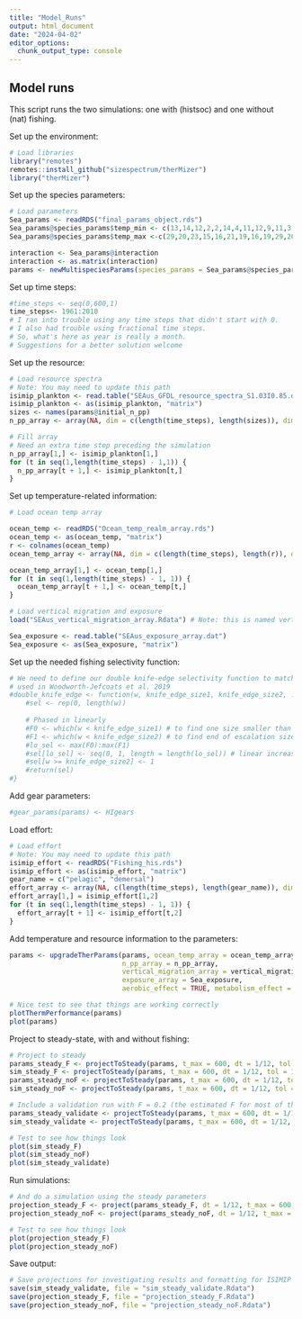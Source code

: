 ```yaml
---
title: "Model_Runs"
output: html_document
date: "2024-04-02"
editor_options: 
  chunk_output_type: console
---
```


## Model runs

This script runs the two simulations: one with (histsoc) and one without (nat) fishing.

Set up the environment:
```r
# Load libraries
library("remotes")
remotes::install_github("sizespectrum/therMizer")
library("therMizer")
```

Set up the species parameters:
```r
# Load parameters 
Sea_params <- readRDS("final_params_object.rds")
Sea_params@species_params$temp_min <- c(13,14,12,2,2,14,4,11,12,9,11,3,8,9,8,3,14,14,6)
Sea_params@species_params$temp_max <-c(29,20,23,15,16,21,19,16,19,29,20,9,16,16,14,13,18,20,24)

interaction <- Sea_params@interaction
interaction <- as.matrix(interaction)
params <- newMultispeciesParams(species_params = Sea_params@species_params,interaction = interaction, kappa = 0.002191539)
```

Set up time steps:
```r
#time_steps <- seq(0,600,1)
time_steps<- 1961:2010
# I ran into trouble using any time steps that didn't start with 0.
# I also had trouble using fractional time steps.  
# So, what's here as year is really a month.  
# Suggestions for a better solution welcome
```

Set up the resource:
```r
# Load resource spectra 
# Note: You may need to update this path
isimip_plankton <- read.table("SEAus_GFDL_resource_spectra_S1.03I0.85.dat")
isimip_plankton <- as(isimip_plankton, "matrix")
sizes <- names(params@initial_n_pp)
n_pp_array <- array(NA, dim = c(length(time_steps), length(sizes)), dimnames = list(time = time_steps, w = sizes))

# Fill array
# Need an extra time step preceding the simulation
n_pp_array[1,] <- isimip_plankton[1,]
for (t in seq(1,length(time_steps) - 1,1)) {
  n_pp_array[t + 1,] <- isimip_plankton[t,]
}
```

Set up temperature-related information:
```r
# Load ocean temp array

ocean_temp <- readRDS("Ocean_temp_realm_array.rds")
ocean_temp <- as(ocean_temp, "matrix")
r <- colnames(ocean_temp)
ocean_temp_array <- array(NA, dim = c(length(time_steps), length(r)), dimnames = list(time = time_steps, realm_names = r))

ocean_temp_array[1,] <- ocean_temp[1,]
for (t in seq(1,length(time_steps) - 1, 1)) {
  ocean_temp_array[t + 1,] <- ocean_temp[t,]
}

# Load vertical migration and exposure
load("SEAus_vertical_migration_array.Rdata") # Note: this is named vertical_migration_array

Sea_exposure <- read.table("SEAus_exposure_array.dat")
Sea_exposure <- as(Sea_exposure, "matrix")
```

Set up the needed fishing selectivity function:
```r
# We need to define our double knife-edge selectivity function to match that 
# used in Woodworth-Jefcoats et al. 2019
#double_knife_edge <- function(w, knife_edge_size1, knife_edge_size2, ...) { 
	#sel <- rep(0, length(w)) 
	
	# Phased in linearly
	#F0 <- which(w < knife_edge_size1) # to find one size smaller than that fished, for the 0 value 
	#F1 <- which(w < knife_edge_size2) # to find end of escalation size range 
	#lo_sel <- max(F0):max(F1) 
	#sel[lo_sel] <- seq(0, 1, length = length(lo_sel)) # linear increase from 0 to F 
	#sel[w >= knife_edge_size2] <- 1 
	#return(sel) 
#} 
```

Add gear parameters:
```r
#gear_params(params) <- HIgears
```

Load effort:
```r
# Load effort
# Note: You may need to update this path
isimip_effort <- readRDS("Fishing_his.rds")
isimip_effort <- as(isimip_effort, "matrix")
gear_name = c("pelagic", "demersal")
effort_array <- array(NA, c(length(time_steps), length(gear_name)), dimnames = list(time = time_steps, gear = gear_name))
effort_array[1,] = isimip_effort[1,2]
for (t in seq(1,length(time_steps) - 1, 1)) {
  effort_array[t + 1] <- isimip_effort[t,2]
}
```

Add temperature and resource information to the parameters:
```r
params <- upgradeTherParams(params, ocean_temp_array = ocean_temp_array,
                            n_pp_array = n_pp_array, 
                            vertical_migration_array = vertical_migration_array,
                            exposure_array = Sea_exposure,
                            aerobic_effect = TRUE, metabolism_effect = TRUE)

# Nice test to see that things are working correctly
plotThermPerformance(params)
plot(params)
```

Project to steady-state, with and without fishing:
```r
# Project to steady
params_steady_F <- projectToSteady(params, t_max = 600, dt = 1/12, tol = 1e-7, effort = effort_array[1]) 
sim_steady_F <- projectToSteady(params, t_max = 600, dt = 1/12, tol = 1e-7, effort = effort_array[1], return_sim = TRUE) 
params_steady_noF <- projectToSteady(params, t_max = 600, dt = 1/12, tol = 1e-7, effort = 0) 
sim_steady_noF <- projectToSteady(params, t_max = 600, dt = 1/12, tol = 1e-7, effort = 0, return_sim = TRUE) 

# Include a validation run with F = 0.2 (the estimated F for most of the species modeled, per stock assessments)
params_steady_validate <- projectToSteady(params, t_max = 600, dt = 1/12, tol = 1e-7, effort = 0.2) 
sim_steady_validate <- projectToSteady(params, t_max = 600, dt = 1/12, tol = 1e-7, effort = 0.2, return_sim = TRUE) 

# Test to see how things look
plot(sim_steady_F)
plot(sim_steady_noF)
plot(sim_steady_validate)
```

Run simulations:
```r
# And do a simulation using the steady parameters
projection_steady_F <- project(params_steady_F, dt = 1/12, t_max = 600, t_save = 1/12, effort = effort_array)
projection_steady_noF <- project(params_steady_noF, dt = 1/12, t_max = 600, t_save = 1/12, effort = 0)

# Test to see how things look
plot(projection_steady_F)
plot(projection_steady_noF)
```

Save output:
```r
# Save projections for investigating results and formatting for ISIMIP
save(sim_steady_validate, file = "sim_steady_validate.Rdata")
save(projection_steady_F, file = "projection_steady_F.Rdata")
save(projection_steady_noF, file = "projection_steady_noF.Rdata")
```